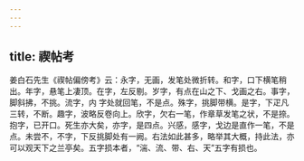 ```yaml
---
---
---
```

title: 禊帖考
---




姜白石先生《禊帖偏傍考》云：永字，无画，发笔处微折转。和字，口下横笔稍出。年字，悬笔上凄顶。在字，左反剔。岁字，有点在山之下、戈画之右。事字，脚斜拂，不挑。流字，内 字处就回笔，不是点。殊字，挑脚带横。是字，下疋凡三转，不断。趣字，波略反卷向上。欣字，欠右一笔，作章草发笔之状，不是捺。抱字，已开口。死生亦大矣，亦字，是四点。兴感，感字，戈边是直作一笔，不是点。未尝不，不字，下反挑脚处有一阙。右法如此甚多，略举其大概，持此法，亦可以观天下之兰亭矣。五字损本者，“湍、流、带、右、天”五字有损也。